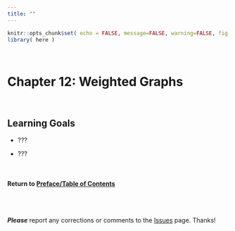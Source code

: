 ```yaml
---
title: ""
---
```


```r
knitr::opts_chunk$set( echo = FALSE, message=FALSE, warning=FALSE, fig.width = 10 )
library( here )
```

<br>

# Chapter 12: Weighted Graphs

<br>

## Learning Goals

  * ???
  
  * ???
  
  
<br>

#### Return to [Preface/Table of Contents](https://jacobtnyoung.github.io/sna-textbook/)

<br><br>

***Please*** report any corrections or comments to the [Issues](https://github.com/jacobtnyoung/sna-textbook/issues) page. Thanks!

<br><br>